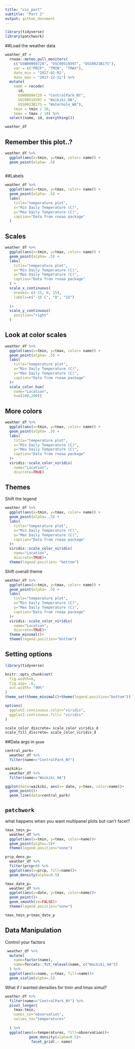 ```yaml
---
title: "viz_part"
subtitle: "Part 2"
output: github_document
---
```


```r
library(tidyverse)
library(patchwork)
```

##Load the weather data

```r
weather_df = 
  rnoaa::meteo_pull_monitors(
    c("USW00094728", "USC00519397", "USS0023B17S"),
    var = c("PRCP", "TMIN", "TMAX"), 
    date_min = "2017-01-01",
    date_max = "2017-12-31") %>%
  mutate(
    name = recode(
      id, 
      USW00094728 = "CentralPark_NY", 
      USC00519397 = "Waikiki_HA",
      USS0023B17S = "Waterhole_WA"),
    tmin = tmin / 10,
    tmax = tmax / 10) %>%
  select(name, id, everything())

weather_df
```

## Remember this plot..?

```r
weather_df %>% 
  ggplot(aes(x=tmin, y=tmax, color= name)) + 
  geom_point(alpha= .5)
  
```
##Labels 

```r
weather_df %>% 
  ggplot(aes(x=tmin, y=tmax, color= name)) + 
  geom_point(alpha= .5) +
  labs(
    title="temperature plot",
    x="Min Daily Temperature (C)",
    y="Max Daily Temperature (C)",
    caption="Data from rnoaa package"
  )
```

## Scales

```r

weather_df %>% 
  ggplot(aes(x=tmin, y=tmax, color= name)) + 
  geom_point(alpha= .5) +
  labs(
    title="temperature plot",
    x="Min Daily Temperature (C)",
    y="Max Daily Temperature (C)",
    caption="Data from rnoaa package"
  ) +
  scale_x_continuous(
    breaks= c(-15, 0, 15),
    labels=c("-15 C", "0", "15")
    
  )+
  scale_y_continuous(
    position="right"
  )
```
## Look at color scales

```r
weather_df %>% 
  ggplot(aes(x=tmin, y=tmax, color= name)) + 
  geom_point(alpha= .5) +
  labs(
    title="temperature plot",
    x="Min Daily Temperature (C)",
    y="Max Daily Temperature (C)",
    caption="Data from rnoaa package"
  )+
  scale_color_hue(
    name="Location",
    h=c(100,200))
```

## More colors

```r
weather_df %>% 
  ggplot(aes(x=tmin, y=tmax, color= name)) + 
  geom_point(alpha= .5) +
  labs(
    title="temperature plot",
    x="Min Daily Temperature (C)",
    y="Max Daily Temperature (C)",
    caption="Data from rnoaa package"
  )+
  viridis::scale_color_viridis(
    name="Location",
    discrete=TRUE)
```
## Themes

Shift the legend
```r
weather_df %>% 
  ggplot(aes(x=tmin, y=tmax, color= name)) + 
  geom_point(alpha= .5) +
  labs(
    title="temperature plot",
    x="Min Daily Temperature (C)",
    y="Max Daily Temperature (C)",
    caption="Data from rnoaa package"
  )+
  viridis::scale_color_viridis(
    name="Location",
    discrete=TRUE)+
  theme(legend.position= "bottom")
```
Shift overall theme

```r
weather_df %>% 
  ggplot(aes(x=tmin, y=tmax, color= name)) + 
  geom_point(alpha= .5) +
  labs(
    title="temperature plot",
    x="Min Daily Temperature (C)",
    y="Max Daily Temperature (C)",
    caption="Data from rnoaa package"
  )+
  viridis::scale_color_viridis(
    name="Location",
    discrete=TRUE)+
  theme_minimal()+
  theme(legend.position="bottom")
```
## Setting options

```r
library(tidyverse)

knitr::opts_chunk$set(
  fig.width=6,
  fig.asp= .6,
  out.width= "90%"
)
theme_set(theme_minimal()+theme(legend.position="bottom"))

options(
  ggplot2.continuous.color="viridis",
  ggplot2.continuous.fill= "viridis"
)

scale_color_discrete= scale_color_viridis_d
scale_fill_discrete= scale_color_viridis_d
```

##Data args in `geom`

```r
central_park=
  weather_df %>% 
  filter(name=="CentralPark_NY")

waikiki=
  weather_df %>% 
  filter(name=="Waikiki_HA")

ggplot(data=waikiki, aes(x= date, y=tmax, color=name))+
  geom_point()+
  geom_line(data=central_park)
```
## `patchwork`


what happens when you want multipanel plots but can't facet?

```r
tmax_tmin_p=
  weather_df %>% 
  ggplot(aes(x=tmin, y=tmax, color=name))+
  geom_point(alpha=.5)+
  theme(legend.position="none")

prcp_dens_p=
  weather_df %>% 
  filter(prcp>0) %>% 
  ggplot(aes(x=prcp, fill=name))+
  geom_density(alpha=0.5)

tmax_date_p=
  weather_df %>% 
  ggplot(aes(x=date, y=tmax, color=name))+
  geom_point()+
  geom_smooth(se=FALSE)+
  theme(legend.position="none")

tmax_tmin_p+tmax_date_p
```

## Data Manipulation

Control your factors

```r
 weather_df %>% 
  mutate(
    name=factor(name),
    name=forcats::fct_relevel(name, c("Waikiki_HA"))
  ) %>% 
  ggplot(aes(x=name, y=tmax, fill=name))+
  geom_violin(alpha=.5)
```
What if I wanted densities for tmin and tmax simul?

```r
weather_df %>% 
  filter(name=="CentralPark_NY") %>% 
  pivot_longer(
    tmax:tmin,
    names_to="observation",
    values_to="temperatures"
    
  ) %>% 
  ggplot(aes(x=temperatures, fill=observation))+
           geom_density(alpha=0.5)+
            facet_grid(.~ name)
```

